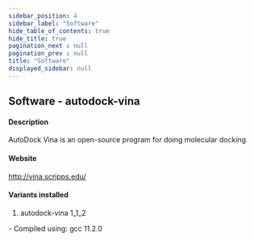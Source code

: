 ```yaml
---
sidebar_position: 4
sidebar_label: "Software"
hide_table_of_contents: true
hide_title: true
pagination_next : null
pagination_prev : null
title: "Software"
displayed_sidebar: null
---
```


## Software - autodock-vina


#### Description
AutoDock Vina is an open-source program for doing molecular docking

#### Website
http://vina.scripps.edu/

#### Variants installed
1. autodock-vina 1_1_2
<div class="ul-circle">
    - Compiled using: gcc 11.2.0
</div>

